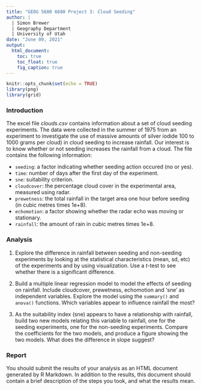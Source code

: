 ```yaml
---
title: "GEOG 5680 6680 Project 3: Cloud Seeding"
author: | 
  | Simon Brewer
  | Geography Department
  | University of Utah
date: "June 09, 2021"
output:
  html_document:
    toc: true
    toc_float: true
    fig_caption: true
---
```


```r
knitr::opts_chunk$set(echo = TRUE)
library(png)
library(grid)
```

### Introduction

The excel file *clouds.csv* contains information about a set of cloud seeding experiments. The data were collected in the summer of 1975 from an experiment to investigate the use of massive amounts of silver iodide 100 to 1000 grams per cloud) in cloud seeding to increase rainfall. Our interest is to know whether or not seeding increases the rainfall from a cloud. The file contains the following information:

- `seeding`: a factor indicating whether seeding action occured (no or yes).
- `time`: number of days after the first day of the experiment.
- `sne`: suitability criterion.
- `cloudcover`: the percentage cloud cover in the experimental area, measured using radar.
- `prewetness`: the total rainfall in the target area one hour before seeding (in cubic metres times 1e+8).
- `echomotion`: a factor showing whether the radar echo was moving or stationary.
- `rainfall`: the amount of rain in cubic metres times 1e+8.

### Analysis

1. Explore the difference in rainfall between seeding and non-seeding experiments by looking at the statistical characteristics (mean, sd, etc) of the experiments and by using visualization. Use a *t*-test to see whether there is a significant difference.

2. Build a multiple linear regression model to model the effects of seeding on rainfall. Include cloudcover, prewetness, echomotion and 'sne' as independent variables. Explore the model using the `summary()` and `anova()` functions. Which variables appear to influence rainfall the most? 

3. As the suitability index (sne) appears to have a relationship with rainfall, build two new models relating this variable to rainfall, one for the seeding experiments, one for the non-seeding experiments. Compare the coefficients for the two models, and produce a figure showing the two models. What does the difference in slope suggest?

### Report

You should submit the results of your analysis as an HTML document generated by R Markdown. In addition to the results, this document should contain a brief description of the steps you took, and what the results mean. 
